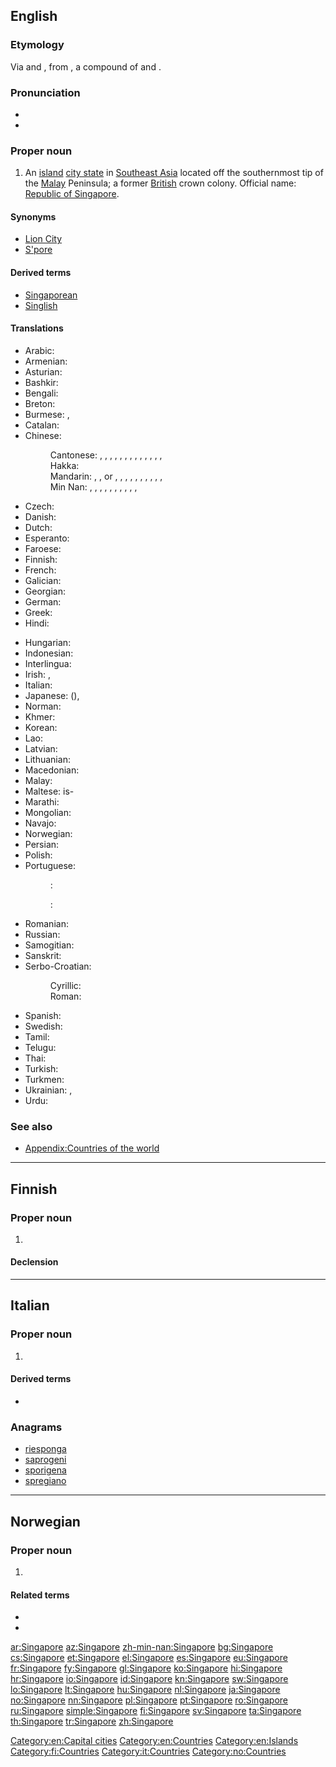 ==English==
{{wikipedia}}

===Etymology===
Via {{etyl|ms|en}} {{term|singa||lion|lang=ms}} and {{term|pura||city|lang=ms}}, from {{etyl|sa|en}} {{m|sa|सिंहपुर|tr=siṃhá-pura}}, a compound of {{term|sc=Deva|सिंह|tr=siṁhá||lion|lang=sa}} and {{term|sc=Deva|पुर||city|lang=sa}}.

===Pronunciation===
* {{IPA|/ˈsɪŋəpɔː/|/ˈsɪŋgəpɔː/|/sɪŋəˈpɔː/|lang=en}}
* {{audio|En-us-Singapore.ogg|Audio (US)|lang=en}}

===Proper noun===
{{en-proper noun}}

# An [[island]] [[city state]] in [[Southeast Asia]] located off the southernmost tip of the [[Malay]] Peninsula; a former [[British]] crown colony. Official name: [[Republic of Singapore]].

====Synonyms====
* [[Lion City]] {{qualifier|informal}}
* [[S'pore]] {{qualifier|abbreviation}}

====Derived terms====
* [[Singaporean]]
* [[Singlish]]

====Translations====
{{trans-top|Republic of Singapore}}
* Arabic: {{t|ar|سِنْغَافُورَة|f}}
* Armenian: {{t|hy|Սինգապուր}}
* Asturian: {{t+|ast|Singapur}}
* Bashkir: {{t|ba|Сингапур|sc=Cyrl}}
* Bengali: {{t|bn|সিঙ্গাপুর}}
* Breton: {{t|br|Singapour}}
* Burmese: {{t|my|စင်ကာပူ|tr=cang-kapu}}, {{t|my|စင်္ကာပူ|tr=cang-kapu}}
* Catalan: {{t+|ca|Singapur}}
* Chinese:
*: Cantonese: {{t|yue|新加坡|tr=san1 gaa1-3 bo1, san1 gaa1-3 po1|sc=Hani}}, {{t|yue|新架坡|tr=san1 gaa3 bo1, san1 gaa3 po1|sc=Hani}} {{qualifier|unofficial}}, {{t|yue|星加坡|tr=sing1 gaa1-3 bo1, sing1 gaa1-3 po1|sc=Hani}} {{qualifier|unofficial}}, {{t|yue|星架坡|tr=sing1 gaa3 bo1, sing1 gaa3 po1|sc=Hani}} {{qualifier|unofficial}}, {{t|yue|星嘉坡|tr=sing1 gaa1 bo1, sing1 gaa1 po1|sc=Hani}} {{qualifier|unofficial}}, {{t|yue|星洲|tr=sing1 zau1|sc=Hani}} {{qualifier|nickname}}, {{t|yue|星國|sc=Hani}}, {{t|yue|星国|tr=sing1 gwok6|sc=Hani}} {{qualifier|short form}}, {{t|yue|昭南|tr=ciu1 naam4, ziu1 naam4|sc=Hani}} {{qualifier|during Japanese occupation}}, {{t|yue|石叻|tr=sek6 lik1, sek6 nit1, sek6 lak6|sc=Hani}} {{qualifier|former name}}, {{t|yue|叻埠|tr=lik1 bou6, nit1 bou6, lak6 bou6, lik1 fau6, nit1 fau6, lak6 fau6|sc=Hani}} {{qualifier|former name}}, {{t|yue|石叻埠|tr=sek6 lik1 bou6, sek6 nit1 bou6, sek6 lak6 bou6, sek6 lik1 fau6, sek6 nit1 fau6, sek6 lak6 fau6|sc=Hani}} {{qualifier|former name}}, {{t|yue|實叻埠|sc=Hani}}, {{t|yue|实叻埠|tr=sat6 lik1 bou6, sat6 nit1 bou6, sat6 lak6 bou6, sat6 lik1 fau6, sat6 nit1 fau6, sat6 lak6 fau6|sc=Hani}} {{qualifier|former name}}
*: Hakka: {{t|hak|新加坡|tr=Sîn-kâ-phô, Sîn-kâ-po, Sìn-kà-phô|sc=Hani}}
*: Mandarin: {{t+|cmn|新加坡|tr=Xīnjiāpō|sc=Hani}}, {{t|cmn|新架坡|tr=Xīnjiàpō|sc=Hani}} {{qualifier|unofficial}}, {{t|cmn|星加坡|sc=Hani}} or {{t|cmn|星嘉坡|tr=Xīngjiāpō|sc=Hani}} {{qualifier|unofficial}}, {{t|cmn|星架坡|tr=Xīngjiàpō|sc=Hani}} {{qualifier|unofficial}}, {{t+|cmn|星洲|tr=Xīngzhōu|sc=Hani}} {{qualifier|nickname}}, {{t|cmn|星國|sc=Hani}}, {{t|cmn|星国|tr=Xīngguó|sc=Hani}}, {{t|cmn|昭南|tr=Zhāonán|sc=Hani}} {{qualifier|during Japanese occupation}}, {{t|cmn|石叻|tr=Shílè, Shílì|sc=Hani}} {{qualifier|former name}}, {{t|cmn|叻埠|tr=Lèbù, Lìbù|sc=Hani}} {{qualifier|former name}}, {{t|cmn|石叻埠|tr=Shílèbù, Shílìbù|sc=Hani}} {{qualifier|former name}}, {{t|cmn|實叻埠|sc=Hani}}, {{t|cmn|实叻埠|tr=Shílèbù, Shílìbù|sc=Hani}} {{qualifier|former name}}
*: Min Nan: {{t|nan|新加坡|tr=Sin-ka-pho|sc=Hans}}, {{t|nan|星加坡|tr=Seng-ka-pho|sc=Hani}} {{qualifier|unofficial}}, {{t|nan|星洲|tr=Seng-chiu|sc=Hani}} {{qualifier|nickname}}, {{t|nan|星國|sc=Hani}}, {{t|nan|星国|tr=Seng-kok|sc=Hani}} {{qualifier|short form}}, {{t|nan|昭南|tr=Chiau-lâm|sc=Hani}} {{qualifier|during Japanese occupation}}, {{t|nan|石叻|tr=Sit-la̍t|sc=Hani}} {{qualifier|former name}}, {{t|nan|叻埠|tr=La̍t-po͘|sc=Hani}} {{qualifier|former name}}, {{t|nan|石叻埠|tr=Sit-la̍t-po͘|sc=Hani}} {{qualifier|former name}}, {{t|nan|實叻埠|sc=Hani}}, {{t|nan|实叻埠|tr=Si̍t-la̍t-po͘|sc=Hani}} {{qualifier|former name}}
* Czech: {{t+|cs|Singapur|m}}
* Danish: {{t|da|Singapore}}
* Dutch: {{t+|nl|Singapore}}
* Esperanto: {{t|eo|Singapuro}}
* Faroese: {{t|fo|Singapor|n}}
* Finnish: {{t+|fi|Singapore}}
* French: {{t+|fr|Singapour|m}}
* Galician: {{t+|gl|Singapur}}
* Georgian: {{t|ka|სინგაპური|sc=Geor}}
* German: {{t+|de|Singapur}}
* Greek: {{t+|el|Σιγκαπούρη|f}}
* Hindi: {{t+|hi|सिंगापुर|tr=siṅgāpur|sc=Deva}}
{{trans-mid}}
* Hungarian: {{t+|hu|Szingapúr}}
* Indonesian: {{t|id|Singapura}}
* Interlingua: {{t|ia|Singhapur}}
* Irish: {{t|ga|Singeapór|m}}, {{t|ga|Poblacht Shingeapór|f}}
* Italian: {{t|it|Singapore|f}}
* Japanese: {{t+|ja|シンガポール|tr=Shingapōru|sc=Jpan}} ({{t|ja|新嘉坡|sc=Jpan}}), {{t|ja|昭南|tr=しょうなん|sc=Jpan}}
* Norman: {{t|nrf|Sîngapour|m}}
* Khmer: {{t|km|សិង្ហបុរី|tr=singha’borei|sc=Khmr}}
* Korean: {{t+|ko|싱가포르|tr=Singgaporeu|sc=Kore}}
* Lao: {{t+|lo|ສິງກະໂປ|sc=Laoo}}
* Latvian: {{t+|lv|Singapūra|f}}
* Lithuanian: {{t+|lt|Singapūras|m}}
* Macedonian: {{t+|mk|Сингапур|m}}
* Malay: {{t|ms|Singapura}}
* Maltese: is-{{t|mt|Singapor}}
* Marathi: {{t|mr|सिंगापुर|m|tr=Siṅgāpur|sc=Deva}}
* Mongolian: {{t|mn|Сингапур|sc=Cyrl}}
* Navajo: {{t|nv|Sį́ʼgaboo}}
* Norwegian: {{t+|no|Singapore}}
* Persian: {{t|fa|سنگاپور|tr=Sangâpur|sc=fa-Arab}}
* Polish: {{t+|pl|Singapur}}
* Portuguese:
*: {{qualifier|Brazil}}: {{t+|pt|Cingapura|f}}
*: {{qualifier|Portugal and Africa}}: {{t+|pt|Singapura|f}}
* Romanian: {{t+|ro|Singapore}}
* Russian: {{t+|ru|Сингапу́р|m}}
* Samogitian: {{t|sgs|Singapūrs}}
* Sanskrit: {{t|sa|सिङ्गापुरम्|tr=Siṇgāpuram|sc=Deva}}
* Serbo-Croatian:
*: Cyrillic: {{t|sh|Сингапур|m|sc=Cyrl}}
*: Roman: {{t+|sh|Singapur|m}}
* Spanish: {{t+|es|Singapur|m}}
* Swedish: {{t+|sv|Singapore}}
* Tamil: {{t+|ta|சிங்கப்பூர்|tr=singgappūr|sc=Taml}}
* Telugu: {{t+|te|సింగపూర్}}
* Thai: {{t+|th|สิงคโปร์|tr=sĭngkábpoh}}
* Turkish: {{t+|tr|Singapur}}
* Turkmen: {{t|tk|Singapur}}
* Ukrainian: {{t+|uk|Сінгапур}}, {{t|uk|Сингапур}}
* Urdu: {{t|ur|سنگاپور|tr=siṅgāpur|sc=ur-Arab}}
{{trans-bottom}}

===See also===
* [[Appendix:Countries of the world]]

[[Category:en:Capital cities]]
[[Category:en:Countries]]
[[Category:en:Islands]]

----

==Finnish==
{{wikipedia|lang=fi}}

===Proper noun===
{{fi-proper noun}}

# {{l|en|Singapore}}

====Declension====
{{fi-decl-nalle|n=sg|Singapor|||a}}

[[Category:fi:Countries]]

----

==Italian==
{{wikipedia|lang=it}}

===Proper noun===
{{it-proper noun|g=m}}

# {{l|en|Singapore}}

====Derived terms====
* {{l|it|singaporiano}}

===Anagrams===
* [[riesponga#Italian|riesponga]]
* [[saprogeni#Italian|saprogeni]]
* [[sporigena#Italian|sporigena]]
* [[spregiano#Italian|spregiano]]

[[Category:it:Countries]]

----

==Norwegian==

===Proper noun===
{{no-proper noun}}

# {{l|en|Singapore}}

====Related terms====
* {{l|no|singaporer}}
* {{l|no|singaporsk}}

[[Category:no:Countries]]

[[ar:Singapore]]
[[az:Singapore]]
[[zh-min-nan:Singapore]]
[[bg:Singapore]]
[[cs:Singapore]]
[[et:Singapore]]
[[el:Singapore]]
[[es:Singapore]]
[[eu:Singapore]]
[[fr:Singapore]]
[[fy:Singapore]]
[[gl:Singapore]]
[[ko:Singapore]]
[[hi:Singapore]]
[[hr:Singapore]]
[[io:Singapore]]
[[id:Singapore]]
[[kn:Singapore]]
[[sw:Singapore]]
[[lo:Singapore]]
[[lt:Singapore]]
[[hu:Singapore]]
[[nl:Singapore]]
[[ja:Singapore]]
[[no:Singapore]]
[[nn:Singapore]]
[[pl:Singapore]]
[[pt:Singapore]]
[[ro:Singapore]]
[[ru:Singapore]]
[[simple:Singapore]]
[[fi:Singapore]]
[[sv:Singapore]]
[[ta:Singapore]]
[[th:Singapore]]
[[tr:Singapore]]
[[zh:Singapore]]